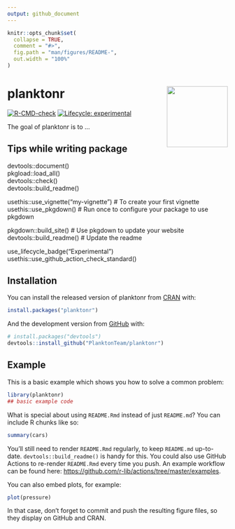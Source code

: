 ```yaml
---
output: github_document
---
```


<!-- README.md is generated from README.Rmd. Please edit that file -->

```r
knitr::opts_chunk$set(
  collapse = TRUE,
  comment = "#>",
  fig.path = "man/figures/README-",
  out.width = "100%"
)
```

# planktonr <a href='https://github.com/PlanktonTeam/planktonr'><img src='man/figures/planktonr.png' align="right" height="139" /></a>

<!-- badges: start -->
[![R-CMD-check](https://github.com/PlanktonTeam/planktonr/workflows/R-CMD-check/badge.svg)](https://github.com/PlanktonTeam/planktonr/actions)
[![Lifecycle: experimental](https://img.shields.io/badge/lifecycle-experimental-orange.svg)](https://lifecycle.r-lib.org/articles/stages.html#experimental)
<!-- badges: end -->

The goal of planktonr is to ...


## Tips while writing package
devtools::document()    
pkgload::load_all()    
devtools::check()    
devtools::build_readme()    

usethis::use_vignette("my-vignette") # To create your first vignette    
usethis::use_pkgdown() # Run once to configure your package to use pkgdown    

pkgdown::build_site() # Use pkgdown to update your website    
devtools::build_readme() # Update the readme

use_lifecycle_badge("Experimental")
usethis::use_github_action_check_standard()

## Installation

You can install the released version of planktonr from [CRAN](https://CRAN.R-project.org) with:

``` r
install.packages("planktonr")
```

And the development version from [GitHub](https://github.com/) with:

``` r
# install.packages("devtools")
devtools::install_github("PlanktonTeam/planktonr")
```
## Example

This is a basic example which shows you how to solve a common problem:

```r
library(planktonr)
## basic example code
```

What is special about using `README.Rmd` instead of just `README.md`? You can include R chunks like so:

```r
summary(cars)
```

You'll still need to render `README.Rmd` regularly, to keep `README.md` up-to-date. `devtools::build_readme()` is handy for this. You could also use GitHub Actions to re-render `README.Rmd` every time you push. An example workflow can be found here: <https://github.com/r-lib/actions/tree/master/examples>.

You can also embed plots, for example:

```r
plot(pressure)
```

In that case, don't forget to commit and push the resulting figure files, so they display on GitHub and CRAN.
